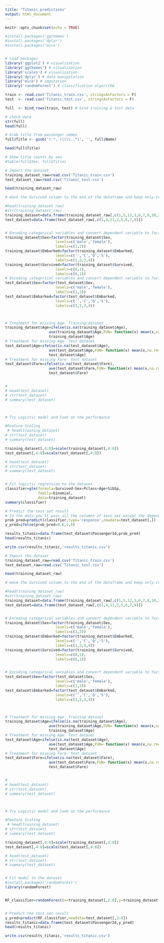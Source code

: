 ```yaml
---
title: "Titanic_predictions"
output: html_document
---
```


```r
knitr::opts_chunk$set(echo = TRUE)
```


```r

#install.packages('ggthemes')
#install.packages('dplyr')
#install.packages('mice')


# Load packages
library('ggplot2') # visualization
library('ggthemes') # visualization
library('scales') # visualization
library('dplyr') # data manipulation
library('mice') # imputation
library('randomForest') # classification algorithm

train <- read.csv('Titanic_train.csv', stringsAsFactors = F)
test  <- read.csv('Titanic_test.csv', stringsAsFactors = F)

full  <- bind_rows(train, test) # bind training & test data

# check data
str(full)
head(full)

# Grab title from passenger names
full$Title <- gsub('(.*, )|(\\..*)', '', full$Name)

head(full$Title)

# Show title counts by sex
#table(full$Sex, full$Title)

```












































































```r

# Import the dataset
training_dataset_raw=read.csv('Titanic_train.csv')
test_dataset_raw=read.csv('Titanic_test.csv')

head(training_dataset_raw)

# move the Survived column to the end of the dataframe and keep only relevant columns

#head(training_dataset_raw)
#str(training_dataset_raw)
training_dataset=data.frame(training_dataset_raw[,c(1,5,12,3,6,7,8,10,2)])
test_dataset=data.frame(test_dataset_raw[,c(1,4,11,2,5,6,7,9)])


# Encoding categorical variables and convert dependent variable to factor- training data
training_dataset$Sex=factor(training_dataset$Sex,
                       levels=c('male','female'),
                       labels=c(1,2))
training_dataset$Embarked=factor(training_dataset$Embarked,
                       levels=c('','C','Q','S'),
                       labels=c(1,2,3,4))
training_dataset$Survived=factor(training_dataset$Survived,
                       levels=c(0,1),
                       labels=c(0,1))
# Encoding categorical variables and convert dependent variable to factor- test data
test_dataset$Sex=factor(test_dataset$Sex,
                       levels=c('male','female'),
                       labels=c(1,2))
test_dataset$Embarked=factor(test_dataset$Embarked,
                       levels=c('','C','Q','S'),
                       labels=c(1,2,3,4))



# Treatment for missing Age- Training dataset
training_dataset$Age=ifelse(is.na(training_dataset$Age),
                    ave(training_dataset$Age,FUN= function(x) mean(x,na.rm=TRUE)),
                    training_dataset$Age)
# Treatment for missing Age- Test dataset
test_dataset$Age=ifelse(is.na(test_dataset$Age),
                    ave(test_dataset$Age,FUN= function(x) mean(x,na.rm=TRUE)),
                    test_dataset$Age)
# Treatment for missing Fare- Test dataset
test_dataset$Fare=ifelse(is.na(test_dataset$Fare),
                    ave(test_dataset$Fare,FUN= function(x) mean(x,na.rm=TRUE)),
                    test_dataset$Fare)


# 
# head(test_dataset)
# str(test_dataset)
# summary(test_dataset)



# Try Logistic model and look at the performance

#Feature Scaling
 # head(training_dataset)
# str(test_dataset)
# summary(test_dataset)

training_dataset[,4:8]=scale(training_dataset[,4:8])
test_dataset[,4:8]=scale(test_dataset[,4:8])

# head(test_dataset)
# str(test_dataset)
# summary(test_dataset)


# Fit logistic regression to the dataset
classifier=glm(formula=Survived~Sex+Pclass+Age+SibSp,
               family=binomial,
               data=training_dataset)
summary(classifier)

# Predict the test set result
# In the data you'll pass all the columns of test set except the dependent variable itself,so, -3
prob_pred=predict(classifier,type='response',newdata=test_dataset[,])
y_pred=ifelse(prob_pred>0.6,1,0)

results_titanic=data.frame(test_dataset$PassengerId,prob_pred)
head(results_titanic)

write.csv(results_titanic,'results_titanic.csv')
```

```r
# Import the dataset
training_dataset_raw=read.csv('Titanic_train.csv')
test_dataset_raw=read.csv('Titanic_test.csv')

head(training_dataset_raw)

# move the Survived column to the end of the dataframe and keep only relevant columns

#head(training_dataset_raw)
#str(training_dataset_raw)
training_dataset=data.frame(training_dataset_raw[,c(1,5,12,3,6,7,8,10,2)])
test_dataset=data.frame(test_dataset_raw[,c(1,4,11,2,5,6,7,9)])


# Encoding categorical variables and convert dependent variable to factor- training data
training_dataset$Sex=factor(training_dataset$Sex,
                       levels=c('male','female'),
                       labels=c(1,2))
training_dataset$Embarked=factor(training_dataset$Embarked,
                       levels=c('','C','Q','S'),
                       labels=c(1,2,3,4))
training_dataset$Survived=factor(training_dataset$Survived,
                       levels=c(0,1),
                       labels=c(0,1))


# Encoding categorical variables and convert dependent variable to factor- test data
test_dataset$Sex=factor(test_dataset$Sex,
                       levels=c('male','female'),
                       labels=c(1,2))
test_dataset$Embarked=factor(test_dataset$Embarked,
                       levels=c('','C','Q','S'),
                       labels=c(1,2,3,4))



# Treatment for missing Age- Training dataset
training_dataset$Age=ifelse(is.na(training_dataset$Age),
                    ave(training_dataset$Age,FUN= function(x) mean(x,na.rm=TRUE)),
                    training_dataset$Age)
# Treatment for missing Age- Test dataset
test_dataset$Age=ifelse(is.na(test_dataset$Age),
                    ave(test_dataset$Age,FUN= function(x) mean(x,na.rm=TRUE)),
                    test_dataset$Age)
# Treatment for missing Fare- Test dataset
test_dataset$Fare=ifelse(is.na(test_dataset$Fare),
                    ave(test_dataset$Fare,FUN= function(x) mean(x,na.rm=TRUE)),
                    test_dataset$Fare)


# 
# head(test_dataset)
# str(test_dataset)
# summary(test_dataset)



# Try Logistic model and look at the performance

#Feature Scaling
 # head(training_dataset)
# str(test_dataset)
# summary(test_dataset)

training_dataset[,4:8]=scale(training_dataset[,4:8])
test_dataset[,4:8]=scale(test_dataset[,4:8])

# head(test_dataset)
# str(test_dataset)
# summary(test_dataset)


# Fit model to the dataset
#install.packages('randomForest')
library(randomForest)


RF_classifier=randomForest(x=training_dataset[,2:8],y=training_dataset[,9],ntree=1000)


# Predict the test set result
y_pred=predict(RF_classifier,newdata=test_dataset[,2:8])
results_titanic=data.frame(test_dataset$PassengerId,y_pred)
head(results_titanic)

write.csv(results_titanic,'results_titanic.csv')




```



